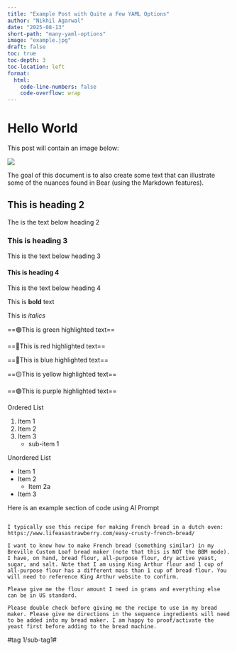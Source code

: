 ```yaml
---
title: "Example Post with Quite a Few YAML Options"
author: "Nikhil Agarwal"
date: "2025-08-13"
short-path: "many-yaml-options"
image: "example.jpg"
draft: false
toc: true
toc-depth: 3
toc-location: left
format:
  html:
    code-line-numbers: false
    code-overflow: wrap
---
```


# Hello World

This post will contain an image below:

![](example.jpg)

The goal of this document is to also create some text that can illustrate some of the nuances found in Bear (using the Markdown features).

## This is heading 2

The is the text below heading 2

### This is heading 3

This is the text below heading 3

#### This is heading 4

This is the text below heading 4

This is **bold** text

This is *italics*

==🟢This is green highlighted text==

==🔴This is red highlighted text==

==🔵This is blue highlighted text==

==🟡This is yellow highlighted text==

==🟣This is purple highlighted text==

Ordered List

1. Item 1
2. Item 2
3. Item 3
    - sub-item 1

Unordered List

- Item 1
- Item 2
    - Item 2a
- Item 3

Here is an example section of code using AI Prompt

::: {.prompt}
```text

I typically use this recipe for making French bread in a dutch oven: https://www.lifeasastrawberry.com/easy-crusty-french-bread/

I want to know how to make French bread (something similar) in my Breville Custom Loaf bread maker (note that this is NOT the BBM mode). I have, on hand, bread flour, all-purpose flour, dry active yeast, sugar, and salt. Note that I am using King Arthur flour and 1 cup of all-purpose flour has a different mass than 1 cup of bread flour. You will need to reference King Arthur website to confirm.

Please give me the flour amount I need in grams and everything else can be in US standard.

Please double check before giving me the recipe to use in my bread maker. Please give me directions in the sequence ingredients will need to be added into my bread maker. I am happy to proof/activate the yeast first before adding to the bread machine.
```
:::

#tag 1/sub-tag1#


